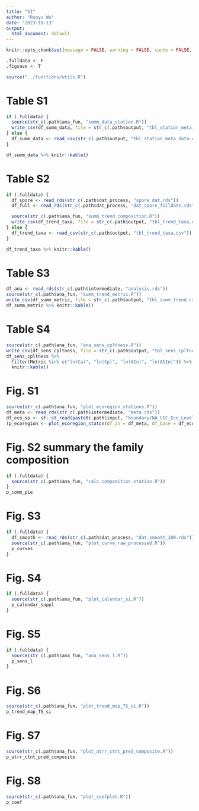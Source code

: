 ```yaml
---
title: "SI"
author: "Ruoyu Wu"
date: "2023-10-13"
output:
  html_document: default
---
```


```r
knitr::opts_chunk$set(message = FALSE, warning = FALSE, cache = FALSE, progress = FALSE)

.fulldata <- F
.figsave <- T

source("../functions/utils.R")
```

# Table S1
```r
if (.fulldata) {
  source(str_c(.path$ana_fun, "summ_data_station.R"))
  write_csv(df_summ_data, file = str_c(.path$output, "tbl_station_meta_data.csv"))
} else {
  df_summ_data <- read_csv(str_c(.path$output, "tbl_station_meta_data.csv"))
}

df_summ_data %>% knitr::kable()
```

# Table S2
```r
if (.fulldata) {
  df_spore <- read_rds(str_c(.path$dat_process, "spore_dat.rds"))
  df_full <- read_rds(str_c(.path$dat_process, "dat_spore_fulldate.rds"))

  source(str_c(.path$ana_fun, "summ_trend_composition.R"))
  write_csv(df_trend_taxa, file = str_c(.path$output, "tbl_trend_taxa.csv"))
} else {
  df_trend_taxa <- read_csv(str_c(.path$output, "tbl_trend_taxa.csv"))
}

df_trend_taxa %>% knitr::kable()
```

# Table S3
```r
df_ana <- read_rds(str_c(.path$intermediate, "analysis.rds"))
source(str_c(.path$ana_fun, "summ_trend_metric.R"))
write_csv(df_summ_metric, file = str_c(.path$output, "tbl_summ_trend.csv"))
df_summ_metric %>% knitr::kable()
```

# Table S4
```r
source(str_c(.path$ana_fun, "ana_sens_cpltness.R"))
write_csv(df_sens_cpltness, file = str_c(.path$output, "tbl_sens_cpltness.csv"))
df_sens_cpltness %>%
  filter(Metric %in% c("ln(Ca)", "ln(Cp)", "ln(AIn)", "ln(ASIn)")) %>%
  knitr::kable()
```

# Fig. S1
```r
source(str_c(.path$ana_fun, "plot_ecoregion_stations.R"))
df_meta <- read_rds(str_c(.path$intermediate, "meta.rds"))
df_eco_sp <- sf::st_read(paste0(.path$input, "boundary/NA_CEC_Eco_Level1.shp"))
(p_ecoregion <- plot_ecoregion_staton(df_in = df_meta, df_base = df_eco_sp))
```

# Fig. S2 summary the family composition
```r
if (.fulldata) {
  source(str_c(.path$ana_fun, "calc_composition_station.R"))
}
p_comm_pie
```

# Fig. S3
```r
if (.fulldata) {
  df_smooth <- read_rds(str_c(.path$dat_process, "dat_smooth_100.rds"))
  source(str_c(.path$ana_fun, "plot_curve_raw_processed.R"))
  p_curves
}
```

# Fig. S4
```r
if (.fulldata) {
  source(str_c(.path$ana_fun, "plot_calendar_si.R"))
  p_calendar_suppl
}
```

# Fig. S5
```r
if (.fulldata) {
  source(str_c(.path$ana_fun, "ana_sens_l.R"))
  p_sens_l
}
```

# Fig. S6
```r
source(str_c(.path$ana_fun, "plot_trend_map_TS_si.R"))
p_trend_map_TS_si
```

# Fig. S7
```r
source(str_c(.path$ana_fun, "plot_atrr_ctnt_pred_composite.R"))
p_atrr_ctnt_pred_composite
```

# Fig. S8
```r
source(str_c(.path$ana_fun, "plot_coefplot.R"))
p_coef
```
